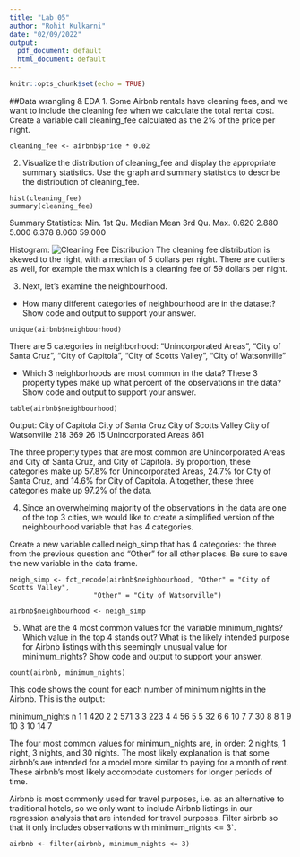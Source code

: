 ```yaml
---
title: "Lab 05"
author: "Rohit Kulkarni"
date: "02/09/2022"
output:
  pdf_document: default
  html_document: default
---
```


```r
knitr::opts_chunk$set(echo = TRUE)
```

##Data wrangling & EDA
1. Some Airbnb rentals have cleaning fees, and we want to include the cleaning fee when we calculate the total rental cost. Create a variable call cleaning_fee calculated as the 2% of the price per night.

```
cleaning_fee <- airbnb$price * 0.02
```

2. Visualize the distribution of cleaning_fee and display the appropriate summary statistics. Use the graph and summary statistics to describe the distribution of cleaning_fee.

```
hist(cleaning_fee)
summary(cleaning_fee)
```
Summary Statistics:
   Min. 1st Qu.  Median    Mean 3rd Qu.    Max. 
  0.620   2.880   5.000   6.378   8.060  59.000
  
Histogram:
![Cleaning Fee Distribution](cleaning_fee_distribution.png) 
The cleaning fee distribution is skewed to the right, with a median of 5 dollars per night. There are outliers as well, for example the max which is a cleaning fee of 59 dollars per night. 

3. Next, let’s examine the neighbourhood.

  - How many different categories of neighbourhood are in the dataset? Show code and output to support your answer.    
  
  ```
  unique(airbnb$neighbourhood)
  ```
  There are 5 categories in neighborhood: "Unincorporated Areas", "City of Santa Cruz", "City of Capitola", "City of Scotts Valley", "City of Watsonville"
  
  - Which 3 neighborhoods are most common in the data? These 3 property types make up what percent of the observations in the data? Show code and output to support your answer.

  ```
  table(airbnb$neighbourhood)
  ```
  Output:
       City of Capitola    City of Santa Cruz City of Scotts Valley   City of Watsonville 
                  218                   369                    26                    15 
 Unincorporated Areas 
                  861 
                  
  The three property types that are most common are Unincorporated Areas and City of Santa Cruz, and City of Capitola. By proportion, these categories make up 57.8% for Unincorporated Areas, 24.7% for City of Santa Cruz, and 14.6% for City of Capitola. Altogether, these three categories make up 97.2% of the data.


4. Since an overwhelming majority of the observations in the data are one of the top 3 cities, we would like to create a simplified version of the neighbourhood variable that has 4 categories.



Create a new variable called neigh_simp that has 4 categories: the three from the previous question and “Other” for all other places. Be sure to save the new variable in the data frame.

```
neigh_simp <- fct_recode(airbnb$neighbourhood, "Other" = "City of Scotts Valley", 
                     "Other" = "City of Watsonville")

airbnb$neighbourhood <- neigh_simp
```


5. What are the 4 most common values for the variable minimum_nights? Which value in the top 4 stands out? What is the likely intended purpose for Airbnb listings with this seemingly unusual value for minimum_nights? Show code and output to support your answer.

```
count(airbnb, minimum_nights)
```
This code shows the count for each number of minimum nights in the Airbnb. This is the output:

   minimum_nights     n
            <dbl> <int>
 1              1   420
 2              2   571
 3              3   223
 4              4    56
 5              5    32
 6              6    10
 7              7    30
 8              8     1
 9             10     3
10             14     7

The four most common values for minimum_nights are, in order: 2 nights, 1 night, 3 nights, and 30 nights. The most likely explanation is that some airbnb's are intended for a model more similar to paying for a month of rent. These airbnb's most likely accomodate customers for longer periods of time. 


Airbnb is most commonly used for travel purposes, i.e. as an alternative to traditional hotels, so we only want to include Airbnb listings in our regression analysis that are intended for travel purposes. Filter airbnb so that it only includes observations with minimum_nights <= 3`.

```
airbnb <- filter(airbnb, minimum_nights <= 3)
```


